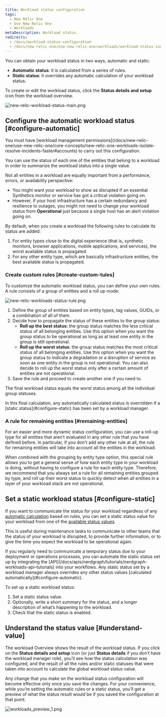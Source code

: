 ```yaml
---
title: Workload status configuration
tags:
  - New Relic One
  - Use New Relic One
  - Workloads
metaDescription: Workload status.
redirects:
  - /docs/workload-status-configuration
  - /docs/new-relic-one/use-new-relic-one/workloads/workload-status-configuration
---
```





You can obtain your workload status in two ways, automatic and static:

* **Automatic status**: it is calculated from a series of rules.
* **Static status**: it overrides any automatic calculation of your workload status.

To create or edit the workload status, click the **Status details and setup** icon from the workload overview.

<img
  title="new-relic-workload-status-main.png"
  alt="new-relic-workload-status-main.png"
  src={newRelicWorkloadStatusMain}
/>

## Configure the automatic workload status [#configure-automatic]

<Callout variant="important">
  You must have [workload management permissions](/docs/new-relic-one/use-new-relic-one/core-concepts/new-relic-one-workloads-isolate-resolve-incidents-faster#accounts) to carry out this configuration.
</Callout>

You can use the status of each one of the entities that belong to a workload in order to summarize the workload status into a single value.

Not all entities in a workload are equally important from a performance, errors, or availability perspective:

* You might want your workload to show as disrupted if an essential Synthetics monitor or service has got a critical violation going on.
* However, if your host infrastructure has a certain redundancy and resilience to outages, you might not need to change your workload status from **Operational** just because a single host has an alert violation going on.

By default, when you create a workload the following rules to calculate its status are added:

1. For entity types close to the digital experience (that is, synthetic monitors, browser applications, mobile applications, and services), the worst available status is propagated.
2. For any other entity type, which are basically infrastructure entities, the best available status is propagated.

### Create custom rules [#create-custom-tules]

To customize the automatic workload status, you can define your own rules. A rule consists of a group of entities and a roll up mode:

<img
  title="new-relic-workloads-status-rule.png"
  alt="new-relic-workloads-status-rule.png"
  src={newRelicWorkloadsStatusRule}
/>

1. Define the group of entities based on entity types, tag values, GUIDs, or a combination of all of them.
2. Decide how to propagate the status of these entities to the group status:
   * **Roll up the best status**: the group status matches the less critical status of all belonging entities. Use this option when you want the group status to be operational as long as at least one entity in the group is still operational.
   * **Roll up the worst status**: the group status matches the most critical status of all belonging entities. Use this option when you want the group status to indicate a degradation or a disruption of service as soon as one entity in the group is not operational. You can also decide to roll up the worst status only after a certain amount of entities are not operational.
3. Save the rule and proceed to create another one if you need to.

The final workload status equals the worst status among all the individual group statuses.

<Callout variant="important">
  In this final calculation, any automatically calculated status is overridden if a [static status](#configure-static) has been set by a workload manager.
</Callout>

### A rule for remaining entities [#remaining-entities]

For an easier and more dynamic status configuration, you can use a roll-up type for all entities that aren’t evaluated in any other rule that you have defined before. In particular, if you don't add any other rule at all, the rule for remaining entities will take into account all the entities in the workload.

When combined with the grouping by entity type option, this special rule allows you to get a general sense of how each entity type in your workload is doing, without having to configure a rule for each entity type. Therefore, we recommend that you always set a rule for all remaining entities grouped by type, and roll up their worst status to quickly detect when all entities in a layer of your workload stack are not operational.

## Set a static workload status [#configure-static]

If you want to communicate the status for your workload regardless of any [automatic calculation](#configure-automatic) based on rules, you can set a static status value for your workload from one of the [available status values](/docs/workload-status#obtain-status).

This is useful during maintenance tasks to communicate to other teams that the status of your workload is disrupted, to provide further information, or to give the time you expect the workload to be operational again.

<Callout variant="tip">
  If you regularly need to communicate a temporary status due to your deployment or operations processes, you can automate the static status set up by integrating the [API](/docs/apis/nerdgraph/tutorials/nerdgraph-workloads-api-tutorials) into your workflows.
</Callout>

<Callout variant="important">
  Any static status set by a workload manager always overrides any other status values [calculated automatically](#configure-automatic).
</Callout>

To set up a static workload status:

1. Set a static status value.
2. Optionally, write a short summary for the status, and a longer description of what’s happening to the workload.
3. Check that the static status is enabled.

## Understand the status value [#understand-value]

The workload Overview shows the result of the workload status. If you click on the **Status details and setup** icon (or just **Status details** if you don’t have the workload manager role), you’ll see how the status calculation was configured, and the result of all the rules and/or static statuses that were taken into account to calculate the global workload status value.

Any change that you make on the workload status configuration will become effective only once you save the changes. For your convenience, while you’re setting the automatic rules or a static status, you’ll get a preview of what the status result would be if you saved the configuration at that point.

<img
  title="workloads_preview_1.png"
  alt="workloads_preview_1.png"
  src={workloadsPreview10}
/>
